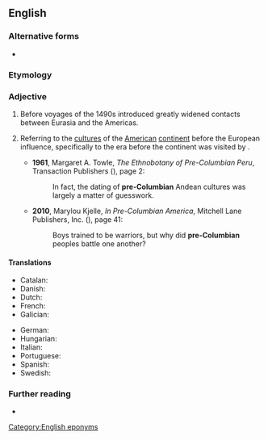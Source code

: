 {{also|Precolumbian}}
==English==

===Alternative forms===
* {{alter|en|Precolumbian}}

===Etymology===
{{prefix|en|pre|Columbian}}

===Adjective===
{{en-adj|-}}

# Before {{w|Christopher Columbus|Christopher Columbus's}} voyages of the 1490s introduced greatly widened contacts between Eurasia and the Americas. 
#: {{ux|en|since '''pre-Columbian''' times}}
#: {{ux|en|unknown in Europe in '''pre-Columbian''' times}}
# Referring to the [[culture]]s of the [[American]] [[continent]] before the European influence, specifically to the era before the continent was visited by {{w|Christopher Columbus}}.
#: {{ux|en|'''pre-Columbian''' cultures}}<!--which etymonically could denote European ones but idiomatically virtually always denotes ones in the Americas-->
#: {{ux|en|'''pre-Columbian''' civilizations}}<!--which etymonically could denote European ones but idiomatically virtually always denotes ones in the Americas-->
#* '''1961''', Margaret A. Towle, ''The Ethnobotany of Pre-Columbian Peru'', Transaction Publishers ({{ISBN|9780202369631}}), page 2:
#*: In fact, the dating of '''pre-Columbian''' Andean cultures was largely a matter of  guesswork.
#* '''2010''', Marylou Kjelle, ''In Pre-Columbian America'', Mitchell Lane Publishers, Inc. ({{ISBN|9781612280264}}), page 41:
#*: Boys trained to be warriors, but why did '''pre-Columbian''' peoples battle one another?
#: {{cot|en|precontact|precolonial|pre-Hispanic}}

====Translations====
{{trans-top|before Christopher Columbus}}
* Catalan: {{t|ca|precolombí}}
* Danish: {{t|da|præ-columbiansk}}
* Dutch: {{t|nl|precolumbiaans}}
* French: {{t+|fr|précolombien}}
* Galician: {{t|gl|precolombiano}}
{{trans-mid}}
* German: {{t+|de|präkolumbisch}}
* Hungarian: {{t+|hu|prekolumbiánus}}
* Italian: {{t|it|precolombiano}}
* Portuguese: {{t|pt|pré-colombiano|m}}
* Spanish: {{t+|es|precolombino}}
* Swedish: {{t|sv|förcolumbiansk}}
{{trans-bottom}}

===Further reading===
* {{pedia|pre-Columbian era}}

[[Category:English eponyms]]